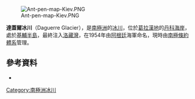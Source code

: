 [[Image:Ant-pen-map-Kiev.PNG|thumb]]

{{Coord|65|7|S|63|25|W|source:GNIS|display=title}}

'''達蓋爾冰川'''（Daguerre Glacier），是[[南極洲|南極洲]]的[[冰川|冰川]]，位於[[葛拉漢地|葛拉漢地]]的[[丹科海岸|丹科海岸]]，處於[[基輔半島|基輔半島]]，最終注入[[洛藏灣|洛藏灣]]，在1954年由[[阿根廷|阿根廷]]海軍命名，現時由[[南極條約體系|南極條約體系]]管理。

==參考資料==
* {{usgs-gazetteer|id=3450}}

{{DEFAULTSORT:Daguerre Glacier}}
[[Category:南極洲冰川|Category:南極洲冰川]]


{{DancoCoast-geo-stub}}